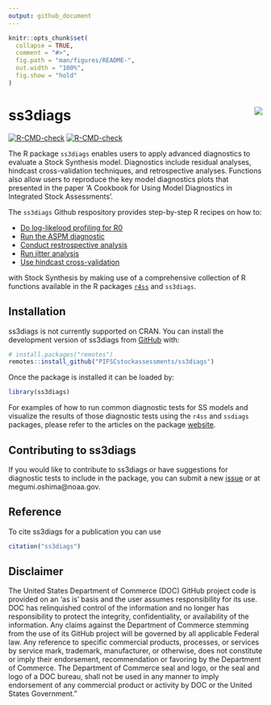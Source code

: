```yaml
---
output: github_document
---
```


<!-- README.md is generated from README.Rmd. Please edit that file -->

```r
knitr::opts_chunk$set(
  collapse = TRUE,
  comment = "#>",
  fig.path = "man/figures/README-",
  out.width = "100%",
  fig.show = "hold"
)
```

# ss3diags  <a href="http://pifscstockassessments.github.io/ss3diags/"><img src="man/figures/logo.png" align="right" /></a>

<!-- badges: start -->
[![R-CMD-check](https://github.com/r4ss/r4ss/workflows/R-CMD-check/badge.svg)](https://github.com/PIFSCstockassessments/ss3diags/actions)
[![R-CMD-check](https://github.com/PIFSCstockassessments/ss3diags/workflows/R-CMD-check/badge.svg)](https://github.com/PIFSCstockassessments/ss3diags/actions)
<!-- badges: end -->


The R package `ss3diags` enables users to apply advanced diagnostics to evaluate a Stock Synthesis model. Diagnostics include residual analyses, hindcast cross-validation techniques, and retrospective analyses. Functions also allow users to reproduce the key model diagnostics plots that presented in the paper 'A Cookbook for Using Model Diagnostics in Integrated Stock Assessments'. 

The `ss3diags` Github respository provides step-by-step R recipes on how to:  

- [Do log-likelood  profiling for R0](https://pifscstockassessments.github.io/ss3diags/articles/likelihood.html)
- [Run the ASPM diagnostic](https://github.com/PIFSCstockassessments/ss3diags/blob/master/Cookbook/Setup_ASPM_example.R)
- [Conduct restrospective analysis](https://pifscstockassessments.github.io/ss3diags/articles/Retrospective-Analysis.html)
- [Run jitter analysis](https://github.com/PIFSCstockassessments/ss3diags/blob/master/Cookbook/Jitter_test_example.R)
- [Use hindcast cross-validation](https://pifscstockassessments.github.io/ss3diags/articles/hcxval.html)

with Stock Synthesis by making use of a comprehensive collection of R functions available in the R packages [`r4ss`](https://github.com/r4ss/r4ss) and `ss3diags`.

## Installation

ss3diags is not currently supported on CRAN. You can install the development version of ss3diags from [GitHub](https://github.com/) with:

``` r
# install.packages("remotes")
remotes::install_github("PIFSCstockassessments/ss3diags")
```
Once the package is installed it can be loaded by:

```r
library(ss3diags)
```
For examples of how to run common diagnostic tests for SS models and visualize the results of those diagnostic tests using the `r4ss` and `ssdiags` packages, please refer to the articles on the package [website](https://pifscstockassessments.github.io/ss3diags/).


## Contributing to ss3diags  
If you would like to contribute to ss3diags or have suggestions for diagnostic tests to include in the package, you can submit a new [issue](https://github.com/PIFSCstockassessments/ss3diags/issues) or at megumi.oshima@noaa.gov.

## Reference
To cite ss3diags for a publication you can use 
```r
citation("ss3diags")
```

## Disclaimer

The United States Department of Commerce (DOC) GitHub project code is provided on an ‘as is’ basis and the user assumes responsibility for its use. DOC has relinquished control of the information and no longer has responsibility to protect the integrity, confidentiality, or availability of the information. Any claims against the Department of Commerce stemming from the use of its GitHub project will be governed by all applicable Federal law. Any reference to specific commercial products, processes, or services by service mark, trademark, manufacturer, or otherwise, does not constitute or imply their endorsement, recommendation or favoring by the Department of Commerce. The Department of Commerce seal and logo, or the seal and logo of a DOC bureau, shall not be used in any manner to imply endorsement of any commercial product or activity by DOC or the United States Government.”

<!-- What is special about using `README.Rmd` instead of just `README.md`? You can include R chunks

You'll still need to render `README.Rmd` regularly, to keep `README.md` up-to-date. `devtools::build_readme()` is handy for this. You could also use GitHub Actions to re-render `README.Rmd` every time you push. An example workflow can be found here: <https://github.com/r-lib/actions/tree/v1/examples>.

In that case, don't forget to commit and push the resulting figure files, so they display on GitHub and CRAN.-->


